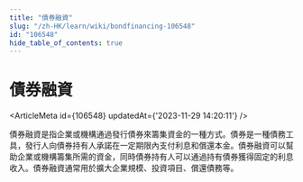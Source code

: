 ```yaml
---
title: "債券融資"
slug: "/zh-HK/learn/wiki/bondfinancing-106548"
id: "106548"
hide_table_of_contents: true
---
```



# 債券融資

<ArticleMeta id={106548} updatedAt={'2023-11-29 14:20:11'} />
<div className='border-solid border-b border-t-0 my-4 border-[var(--ifm-color-gray-300)]' />

債券融資是指企業或機構通過發行債券來籌集資金的一種方式。債券是一種債務工具，發行人向債券持有人承諾在一定期限內支付利息和償還本金。債券融資可以幫助企業或機構籌集所需的資金，同時債券持有人可以通過持有債券獲得固定的利息收入。債券融資通常用於擴大企業規模、投資項目、償還債務等。
